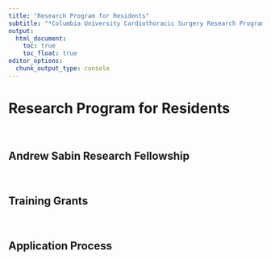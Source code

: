 ```yaml
---
title: "Research Program for Residents"
subtitle: "*Columbia University Cardiothoracic Surgery Research Program*"
output: 
  html_document:
    toc: true
    toc_float: true
editor_options: 
  chunk_output_type: console
---
```


# Research Program for Residents

\

## Andrew Sabin Research Fellowship

\

## Training Grants

\

## Application Process

